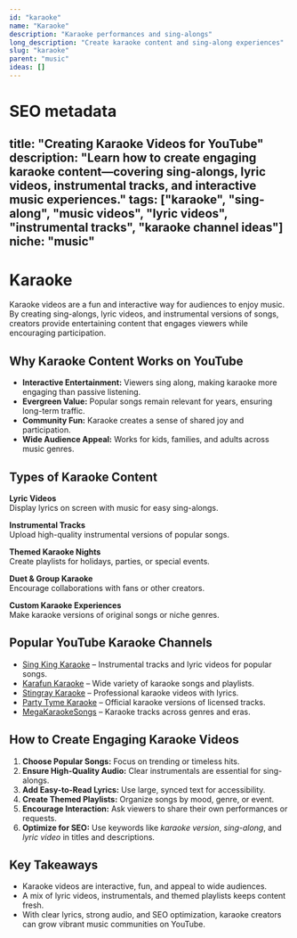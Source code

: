 ```yaml
---
id: "karaoke"
name: "Karaoke"
description: "Karaoke performances and sing-alongs"
long_description: "Create karaoke content and sing-along experiences"
slug: "karaoke"
parent: "music"
ideas: []
---
```


# SEO metadata
title: "Creating Karaoke Videos for YouTube"
description: "Learn how to create engaging karaoke content—covering sing-alongs, lyric videos, instrumental tracks, and interactive music experiences."
tags: ["karaoke", "sing-along", "music videos", "lyric videos", "instrumental tracks", "karaoke channel ideas"]
niche: "music"
---

# Karaoke

Karaoke videos are a fun and interactive way for audiences to enjoy music. By creating sing-alongs, lyric videos, and instrumental versions of songs, creators provide entertaining content that engages viewers while encouraging participation.

## Why Karaoke Content Works on YouTube

- **Interactive Entertainment:** Viewers sing along, making karaoke more engaging than passive listening.  
- **Evergreen Value:** Popular songs remain relevant for years, ensuring long-term traffic.  
- **Community Fun:** Karaoke creates a sense of shared joy and participation.  
- **Wide Audience Appeal:** Works for kids, families, and adults across music genres.  

## Types of Karaoke Content

**Lyric Videos**  
Display lyrics on screen with music for easy sing-alongs.  

**Instrumental Tracks**  
Upload high-quality instrumental versions of popular songs.  

**Themed Karaoke Nights**  
Create playlists for holidays, parties, or special events.  

**Duet & Group Karaoke**  
Encourage collaborations with fans or other creators.  

**Custom Karaoke Experiences**  
Make karaoke versions of original songs or niche genres.  

## Popular YouTube Karaoke Channels

- [Sing King Karaoke](https://www.youtube.com/@SingKingKaraoke) – Instrumental tracks and lyric videos for popular songs.  
- [Karafun Karaoke](https://www.youtube.com/@karaokebykarafun) – Wide variety of karaoke songs and playlists.  
- [Stingray Karaoke](https://www.youtube.com/@StingrayKaraoke) – Professional karaoke videos with lyrics.  
- [Party Tyme Karaoke](https://www.youtube.com/@PartyTymeKaraoke) – Official karaoke versions of licensed tracks.  
- [MegaKaraokeSongs](https://www.youtube.com/@MegaKaraokeSongs) – Karaoke tracks across genres and eras.  

## How to Create Engaging Karaoke Videos

1. **Choose Popular Songs:** Focus on trending or timeless hits.  
2. **Ensure High-Quality Audio:** Clear instrumentals are essential for sing-alongs.  
3. **Add Easy-to-Read Lyrics:** Use large, synced text for accessibility.  
4. **Create Themed Playlists:** Organize songs by mood, genre, or event.  
5. **Encourage Interaction:** Ask viewers to share their own performances or requests.  
6. **Optimize for SEO:** Use keywords like *karaoke version*, *sing-along*, and *lyric video* in titles and descriptions.  

## Key Takeaways

- Karaoke videos are interactive, fun, and appeal to wide audiences.  
- A mix of lyric videos, instrumentals, and themed playlists keeps content fresh.  
- With clear lyrics, strong audio, and SEO optimization, karaoke creators can grow vibrant music communities on YouTube.  